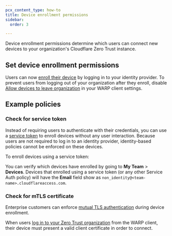 ```yaml
---
pcx_content_type: how-to
title: Device enrollment permissions
sidebar:
  order: 3

---
```



Device enrollment permissions determine which users can connect new devices to your organization's Cloudflare Zero Trust instance.

## Set device enrollment permissions

<Render file="warp/device-enrollment" />

Users can now [enroll their device](/cloudflare-one/connections/connect-devices/warp/deployment/manual-deployment/) by logging in to your identity provider. To prevent users from logging out of your organization after they enroll, disable [Allow devices to leave organization](/cloudflare-one/connections/connect-devices/warp/configure-warp/warp-settings/#allow-device-to-leave-organization) in your WARP client settings.

## Example policies

### Check for service token

Instead of requiring users to authenticate with their credentials, you can use a [service token](/cloudflare-one/identity/service-tokens/) to enroll devices without any user interaction. Because users are not required to log in to an identity provider, identity-based policies cannot be enforced on these devices.

To enroll devices using a service token:

<Render file="warp/service-token-enrollment" />

You can verify which devices have enrolled by going to **My Team** > **Devices**. Devices that enrolled using a service token (or any other Service Auth policy) will have the **Email** field show as `non_identity@<team-name>.cloudflareaccess.com`.

### Check for mTLS certificate

Enterprise customers can enforce [mutual TLS authentication](/cloudflare-one/identity/devices/access-integrations/mutual-tls-authentication/) during device enrollment.

<Render file="warp/device-enrollment-mtls" />

When users [log in to your Zero Trust organization](/cloudflare-one/connections/connect-devices/warp/deployment/manual-deployment/) from the WARP client, their device must present a valid client certificate in order to connect.
